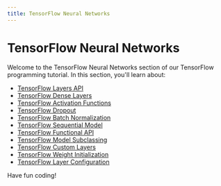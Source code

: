 ```yaml
---
title: TensorFlow Neural Networks
---
```


# TensorFlow Neural Networks

Welcome to the TensorFlow Neural Networks section of our TensorFlow programming tutorial. In this section, you'll learn about:

- [TensorFlow Layers API](./0-tensorflow-layers-api.mdx)
- [TensorFlow Dense Layers](./1-tensorflow-dense-layers.mdx)
- [TensorFlow Activation Functions](./2-tensorflow-activation-functions.mdx)
- [TensorFlow Dropout](./3-tensorflow-dropout.mdx)
- [TensorFlow Batch Normalization](./4-tensorflow-batch-normalization.mdx)
- [TensorFlow Sequential Model](./5-tensorflow-sequential-model.mdx)
- [TensorFlow Functional API](./6-tensorflow-functional-api.mdx)
- [TensorFlow Model Subclassing](./7-tensorflow-model-subclassing.mdx)
- [TensorFlow Custom Layers](./8-tensorflow-custom-layers.mdx)
- [TensorFlow Weight Initialization](./9-tensorflow-weight-initialization.mdx)
- [TensorFlow Layer Configuration](./10-tensorflow-layer-configuration.mdx)

Have fun coding!